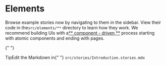 
<Meta title="Components/Layout/Readme" />

# Elements

Browse example stories now by navigating to them in the sidebar.
View their code in the`src/elements/**` directory to learn how they work.
We recommend building UIs with a[** component - driven **](https://componentdriven.org) process starting with atomic components and ending with pages.

{" "}

<div className="tip-wrapper">
  <span className="tip">Tip</span>Edit the Markdown in{" "}
  <code>src/stories/Introduction.stories.mdx</code>
</div>
